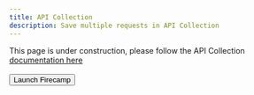 ```yaml
---
title: API Collection
description: Save multiple requests in API Collection
---
```


This page is under construction, please follow the API Collection [documentation here](https://firecamp.io/docs/platform/collection)
<br/><br/>
<Button>Launch Firecamp</Button>

<br/><br/><br/><br/><br/><br/><br/><br/><br/><br/><br/><br/><br/><br/><br/><br/>